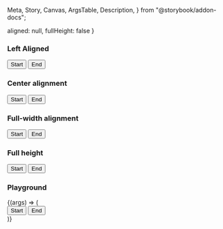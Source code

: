   Meta,
  Story,
  Canvas,
  ArgsTable,
  Description,
} from "@storybook/addon-docs";

<Meta title="Section container" component={IcSectionContainer} />

<Description markdown={readme} />

  aligned: null,
  fullHeight: false
}

### Left Aligned

<Canvas>
  <Story name="Left Aligned">
    <IcSectionContainer style={{ border: "1px solid black" }}>
      <main>
        <div style={{ display: "flex", justifyContent: "space-between" }}>
          <button>Start</button>
          <button>End</button>
        </div>
      </main>
    </IcSectionContainer>
  </Story>
</Canvas>

### Center alignment

<Canvas>
  <Story name="Center alignment">
    <IcSectionContainer aligned="center" style={{ border: "1px solid black" }}>
      <main>
        <div style={{ display: "flex", justifyContent: "space-between" }}>
          <button>Start</button>
          <button>End</button>
        </div>
      </main>
    </IcSectionContainer>
  </Story>
</Canvas>

### Full-width alignment

<Canvas>
  <Story name="Full-width alignment">
    <IcSectionContainer aligned="full-width" style={{ border: "1px solid black" }}>
      <main>
        <div style={{ display: "flex", justifyContent: "space-between" }}>
          <button>Start</button>
          <button>End</button>
        </div>
      </main>
    </IcSectionContainer>
  </Story>
</Canvas>

### Full height

<Canvas>
  <Story name="Full-height">
    <IcSectionContainer aligned="full-width" fullHeight="true" style={{ border: "1px solid black" }}>
      <main>
        <div style={{ display: "flex", justifyContent: "space-between" }}>
          <button>Start</button>
          <button>End</button>
        </div>
      </main>
    </IcSectionContainer>
  </Story>
</Canvas>

### Playground

<Canvas>
  <Story
    name="Playground"
    args={defaultArgs}
    argTypes={{
      aligned: {
        options: [null, "left", "center", "full-width"],
        control: { type: "inline-radio" },
      },
    }}
  >
    {(args) => (
      <IcSectionContainer aligned={args.aligned} fullHeight={args.fullHeight} style={{ border: "1px solid black" }}>
        <main>
          <div style={{ display: "flex", justifyContent: "space-between" }}>
            <button>Start</button>
            <button>End</button>
          </div>
        </main>
      </IcSectionContainer>
    )}
  </Story>
</Canvas>